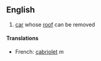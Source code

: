 ==English==
# [[car]] whose [[roof]] can be removed
====Translations====
*French: [[cabriolet]] ''m''